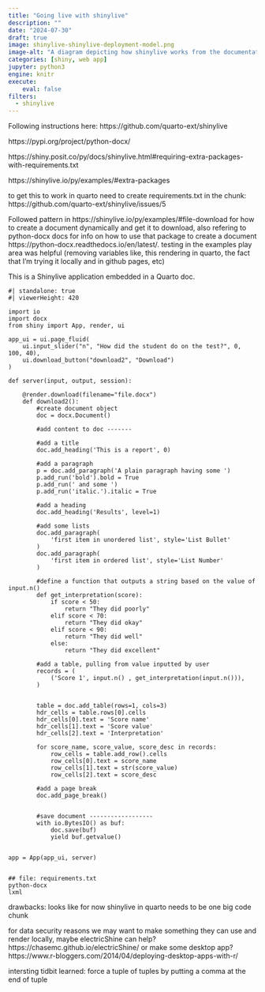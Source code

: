 ```yaml
---
title: "Going live with shinylive"
description: ""
date: "2024-07-30"
draft: true
image: shinylive-shinylive-deployment-model.png
image-alt: "A diagram depicting how shinylive works from the documentation. The documenation says: When an application is deployed with Shinylive, Python and Shiny run in the web browser: the browser is effectively both the client and server for the application. There is a web server that serves files, but it does not run Python or Shiny—it can be a “dumb” static web server. Source: https://shiny.posit.co/py/docs/shinylive.html#deploying-shinylive-applications"
categories: [shiny, web app]
jupyter: python3
engine: knitr
execute:
    eval: false
filters:
  - shinylive
---
```


Following instructions here: https://github.com/quarto-ext/shinylive

https://pypi.org/project/python-docx/

https://shiny.posit.co/py/docs/shinylive.html#requiring-extra-packages-with-requirements.txt

https://shinylive.io/py/examples/#extra-packages

to get this to work in quarto need to create requirements.txt in the chunk: https://github.com/quarto-ext/shinylive/issues/5

Followed pattern in https://shinylive.io/py/examples/#file-download for how to create a document dynamically and get it to download, also refering to python-docx docs for info on how to use that package to create a document https://python-docx.readthedocs.io/en/latest/. testing in the examples play area was helpful (removing variables like, this rendering in quarto, the fact that I'm trying it locally and in github pages, etc)


This is a Shinylive application embedded in a Quarto doc.


```shinylive-python
#| standalone: true
#| viewerHeight: 420

import io
import docx
from shiny import App, render, ui

app_ui = ui.page_fluid(
    ui.input_slider("n", "How did the student do on the test?", 0, 100, 40),
    ui.download_button("download2", "Download")
)

def server(input, output, session):

    @render.download(filename="file.docx")
    def download2():
        #create document object
        doc = docx.Document()

        #add content to doc -------

        #add a title
        doc.add_heading('This is a report', 0)

        #add a paragraph
        p = doc.add_paragraph('A plain paragraph having some ')
        p.add_run('bold').bold = True
        p.add_run(' and some ')
        p.add_run('italic.').italic = True

        #add a heading
        doc.add_heading('Results', level=1)

        #add some lists
        doc.add_paragraph(
            'first item in unordered list', style='List Bullet'
        )
        doc.add_paragraph(
            'first item in ordered list', style='List Number'
        )

        #define a function that outputs a string based on the value of input.n()
        def get_interpretation(score):
            if score < 50:
                return "They did poorly"
            elif score < 70:
                return "They did okay"
            elif score < 90:
                return "They did well"
            else:
                return "They did excellent"
        
        #add a table, pulling from value inputted by user
        records = (
            ('Score 1', input.n() , get_interpretation(input.n())),
        )

        
        table = doc.add_table(rows=1, cols=3)
        hdr_cells = table.rows[0].cells
        hdr_cells[0].text = 'Score name'
        hdr_cells[1].text = 'Score value'
        hdr_cells[2].text = 'Interpretation'
        
        for score_name, score_value, score_desc in records:
            row_cells = table.add_row().cells
            row_cells[0].text = score_name
            row_cells[1].text = str(score_value)
            row_cells[2].text = score_desc

        #add a page break
        doc.add_page_break()


        #save document ------------------
        with io.BytesIO() as buf:
            doc.save(buf)
            yield buf.getvalue()


app = App(app_ui, server)


## file: requirements.txt
python-docx
lxml

```


drawbacks: looks like for now shinylive in quarto needs to be one big code chunk

for data security reasons we may want to make something they can use and render locally, maybe electricShine can help? https://chasemc.github.io/electricShine/ or make some desktop app? https://www.r-bloggers.com/2014/04/deploying-desktop-apps-with-r/

intersting tidbit learned: force a tuple of tuples by putting a comma at the end of tuple
